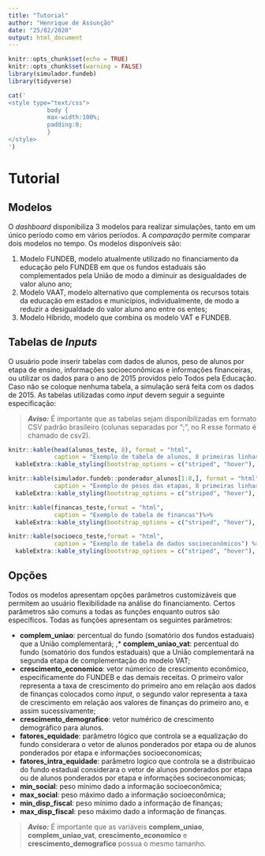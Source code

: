 ```yaml
---
title: "Tutorial"
author: "Henrique de Assunção"
date: "25/02/2020"
output: html_document
---
```


```r
knitr::opts_chunk$set(echo = TRUE)
knitr::opts_chunk$set(warning = FALSE)
library(simulador.fundeb)
library(tidyverse)
```

```r
cat('
<style type="text/css">
           body {          
           max-width:100%;
           padding:0;
           }
</style>
')
```

# Tutorial

## Modelos

O _dashboard_ disponibiliza 3 modelos para realizar simulações, tanto em um único período como em vários períodos. A _comparação_ permite comparar dois modelos no tempo. Os modelos disponíveis são:

1. Modelo FUNDEB, modelo atualmente utilizado no financiamento da educação pelo FUNDEB em que os fundos estaduais são complementados pela União de modo a diminuir as desigualdades de valor aluno ano;
2. Modelo VAAT, modelo alternativo que complementa os recursos totais da educação em estados e municípios, individualmente, de modo a reduzir a desigualdade do valor aluno ano entre os entes;
3. Modelo Híbrido, modelo que combina os modelo VAT e FUNDEB.

## Tabelas de _Inputs_

O usuário pode inserir tabelas com dados de alunos, peso de alunos por etapa de ensino, informações socioeconômicas e informações financeiras, ou utilizar os dados para o ano de 2015 providos pelo Todos pela Educação. Caso não se coloque nenhuma tabela, a simulação será feita com os dados de 2015. As tabelas utilizadas como _input_ devem seguir a seguinte especificação:

> **_Aviso:_**  É importante que as tabelas sejam disponibilizadas em formato CSV padrão brasileiro (colunas separadas por ";", no R esse formato é chamado de csv2).

```r
knitr::kable(head(alunos_teste, 8), format = "html",
             caption = "Exemplo de tabela de alunos, 8 primeiras linhas") %>%
  kableExtra::kable_styling(bootstrap_options = c("striped", "hover"), full_width = F) 
```

```r
knitr::kable(simulador.fundeb::ponderador_alunos[1:8,], format = "html",
             caption = "Exemplo de pesos das etapas, 8 primeiras linhas") %>%
  kableExtra::kable_styling(bootstrap_options = c("striped", "hover"), full_width = F)
```

```r
knitr::kable(financas_teste,format = "html",
             caption = "Exemplo de tabela de financas")%>%
  kableExtra::kable_styling(bootstrap_options = c("striped", "hover"), full_width = F) 

```

```r
knitr::kable(socioeco_teste,format = "html",
             caption = "Exemplo de tabela de dados socioeconômicos") %>%
  kableExtra::kable_styling(bootstrap_options = c("striped", "hover"), full_width = F) 

```

## Opções

Todos os modelos apresentam opções parâmetros customizáveis que permitem ao usuário flexibilidade na análise do financiamento. Certos parâmetros são comuns a todas as funções enquanto outros são específicos. Todas as funções apresentam os seguintes parâmetros:

* **complem_uniao**: percentual do fundo (somatório dos fundos estaduais) que a União complementará;
,* **complem_uniao_vat**: percentual do fundo (somatório dos fundos estaduais) que a União complementará na segunda etapa de complementação do modelo VAT;
* **crescimento_economico**: vetor númerico de crescimento econômico, especificamente do FUNDEB e das demais receitas. O primeiro valor representa a taxa de crescimento do primeiro ano em relação aos dados de finanças colocados como _input_, o segundo valor representa a taxa de crescimento em relação aos valores de finanças do primeiro ano, e assim sucessivamente;
* **crescimento_demografico**: vetor numérico de crescimento demográfico para alunos.
* **fatores_equidade**: parâmetro lógico que controla se a equalização do fundo considerara o vetor de alunos ponderados por etapa ou de alunos ponderados por etapa e informações socioeconomicas;
* **fatores_intra_equidade**: parâmetro logico que controla se a distribuicao do fundo estadual considerara o vetor de alunos ponderados por etapa ou de alunos ponderados por etapa e informações socioeconomicas;
* **min_social**: peso mínimo dado a informação socioeconômica;
* **max_social**: peso máximo dado a informação socioeconômica;
* **min_disp_fiscal**: peso mínimo dado a informação de finanças;
* **max_disp_fiscal**: peso máximo dado a informação de finanças.

> **_Aviso:_**  É importante que as variáveis **complem_uniao**, **complem_uniao_vat**, **crescimento_economico** e **crescimento_demografico** possua o mesmo tamanho.
